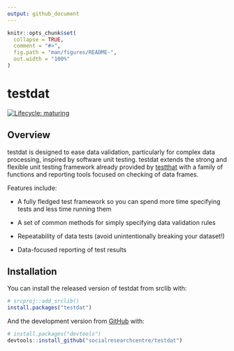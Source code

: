 ```yaml
---
output: github_document
---
```


<!-- README.md is generated from README.Rmd. Please edit that file -->

```r
knitr::opts_chunk$set(
  collapse = TRUE,
  comment = "#>",
  fig.path = "man/figures/README-",
  out.width = "100%"
)
```
# testdat

<!-- badges: start -->
[![Lifecycle: maturing](https://img.shields.io/badge/lifecycle-maturing-blue.svg)](https://www.tidyverse.org/lifecycle/#maturing)
<!-- badges: end -->

## Overview

testdat is designed to ease data validation, particularly for complex data
processing, inspired by software unit testing. testdat extends the strong and
flexible unit testing framework already provided by
[testthat](https://testthat.r-lib.org/) with a family of functions and reporting
tools focused on checking of data frames.

Features include:

* A fully fledged test framework so you can spend more time specifying tests and
  less time running them

* A set of common methods for simply specifying data validation rules

* Repeatability of data tests (avoid unintentionally breaking your dataset!)

* Data-focused reporting of test results

## Installation

You can install the released version of testdat from srclib with:

``` r
# srcproj::add_srclib()
install.packages("testdat")
```

And the development version from [GitHub](https://github.com/) with:

``` r
# install.packages("devtools")
devtools::install_github("socialresearchcentre/testdat")
```
